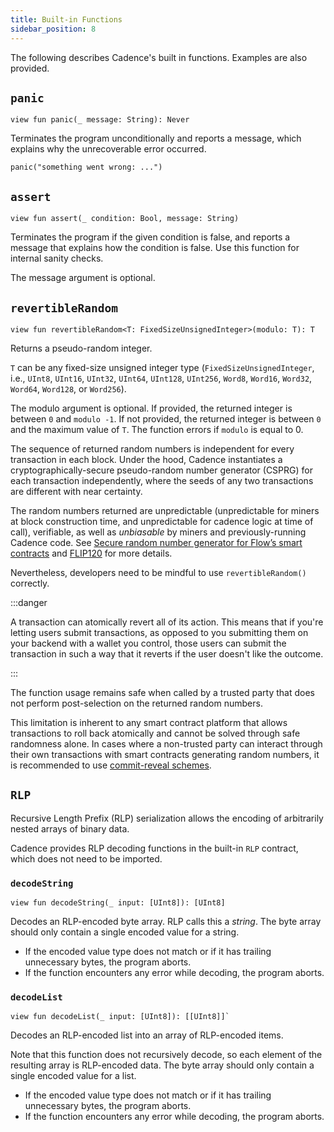 ```yaml
---
title: Built-in Functions
sidebar_position: 8
---
```


The following describes Cadence's built in functions. Examples are also provided.

## `panic`

```cadence
view fun panic(_ message: String): Never
```

Terminates the program unconditionally and reports a message, which explains why the unrecoverable error occurred.

```cadence
panic("something went wrong: ...")
```

## `assert`

```cadence
view fun assert(_ condition: Bool, message: String)
```

Terminates the program if the given condition is false, and reports a message that explains how the condition is false. Use this function for internal sanity checks.

The message argument is optional.

## `revertibleRandom`

```cadence
view fun revertibleRandom<T: FixedSizeUnsignedInteger>(modulo: T): T
```
Returns a pseudo-random integer.

`T` can be any fixed-size unsigned integer type (`FixedSizeUnsignedInteger`, i.e., `UInt8`, `UInt16`, `UInt32`, `UInt64`, `UInt128`, `UInt256`, `Word8`, `Word16`, `Word32`, `Word64`, `Word128`, or `Word256`).

The modulo argument is optional. If provided, the returned integer is between `0` and `modulo -1`. If not provided, the returned integer is between `0` and the maximum value of `T`. The function errors if `modulo` is equal to 0.

The sequence of returned random numbers is independent for every transaction in each block. Under the hood, Cadence instantiates a cryptographically-secure pseudo-random number generator (CSPRG) for each transaction independently, where the seeds of any two transactions are different with near certainty.

The random numbers returned are unpredictable (unpredictable for miners at block construction time, and unpredictable for cadence logic at time of call), verifiable, as well as _unbiasable_ by miners and previously-running Cadence code. See [Secure random number generator for Flow’s smart contracts] and [FLIP120] for more details.

Nevertheless, developers need to be mindful to use `revertibleRandom()` correctly.

:::danger

A transaction can atomically revert all of its action. This means that if you're letting users submit transactions, as opposed to you submitting them on your backend with a wallet you control, those users can submit the transaction in such a way that it reverts if the user doesn't like the outcome.

:::

The function usage remains safe when called by a trusted party that does not perform post-selection on the returned random numbers.

This limitation is inherent to any smart contract platform that allows transactions to roll back atomically and cannot be solved through safe randomness alone. In cases where a non-trusted party can interact through their own transactions with smart contracts generating random numbers, it is recommended to use [commit-reveal schemes].

## `RLP`

Recursive Length Prefix (RLP) serialization allows the encoding of arbitrarily nested arrays of binary data.

Cadence provides RLP decoding functions in the built-in `RLP` contract, which does not need to be imported.

### `decodeString`

```cadence
view fun decodeString(_ input: [UInt8]): [UInt8]
```

Decodes an RLP-encoded byte array. RLP calls this a _string_. The byte array should only contain a single encoded value for a string.

- If the encoded value type does not match or if it has trailing unnecessary bytes, the program aborts.
- If the function encounters any error while decoding, the program aborts.

### `decodeList`

```cadence
view fun decodeList(_ input: [UInt8]): [[UInt8]]`
```

Decodes an RLP-encoded list into an array of RLP-encoded items.

Note that this function does not recursively decode, so each element of the resulting array is RLP-encoded data. The byte array should only contain a single encoded value for a list.

- If the encoded value type does not match or if it has trailing unnecessary bytes, the program aborts.
- If the function encounters any error while decoding, the program aborts.

<!-- Relative links. Will not render on the page -->

[Secure random number generator for Flow’s smart contracts]: https://forum.flow.com/t/secure-random-number-generator-for-flow-s-smart-contracts/5110
[FLIP120]: https://github.com/onflow/flips/pull/120
[commit-reveal schemes]: https://developers.flow.com/tutorials/native-vrf/commit-reveal-cadence
[tentative example]: https://github.com/onflow/flips/blob/main/protocol/20230728-commit-reveal.md#tutorials-and-examples

